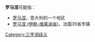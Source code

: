 {{消歧义}}

'''罗马涅'''可能指：

* [[罗马涅|罗马涅]]，意大利的一个地区
* [[罗马涅_(伊勒-维莱讷省)|罗马涅 (伊勒-维莱讷省)]]，法国35省市镇

[[Category:三字消歧义|Category:三字消歧义]]